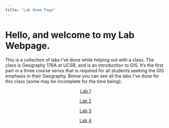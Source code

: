 ```yaml
---
title: "Lab Home Page"
---
```


# Hello, and welcome to my Lab Webpage. 

This is a collection of labs I've done while helping out with a class. The class is Geography 176A at UCSB, and is an introduction to GIS. It's the first part in a three course series that is required for all students seeking the GIS emphasis in their Geography. Below you can see all the labs I've done for this class (some may be incomplete for the time being):

<center>
[Lab 1]()

[Lab 2](https://iamryane.github.io/geog176A_labs/lab-02.html)

[Lab 3](https://iamryane.github.io/geog176A_labs/lab-03.html)

[Lab 4]()
</center>